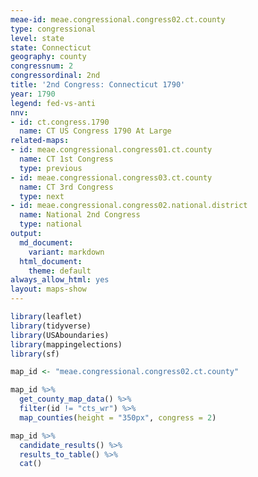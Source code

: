 ```yaml
---
meae-id: meae.congressional.congress02.ct.county
type: congressional
level: state
state: Connecticut
geography: county
congressnum: 2
congressordinal: 2nd
title: '2nd Congress: Connecticut 1790'
year: 1790
legend: fed-vs-anti
nnv:
- id: ct.congress.1790
  name: CT US Congress 1790 At Large
related-maps:
- id: meae.congressional.congress01.ct.county
  name: CT 1st Congress
  type: previous
- id: meae.congressional.congress03.ct.county
  name: CT 3rd Congress
  type: next
- id: meae.congressional.congress02.national.district
  name: National 2nd Congress
  type: national
output:
  md_document:
    variant: markdown
  html_document:
    theme: default
always_allow_html: yes
layout: maps-show
---
```


```r
library(leaflet)
library(tidyverse)
library(USAboundaries)
library(mappingelections)
library(sf)

map_id <- "meae.congressional.congress02.ct.county"
```

<div class="map">

```r
map_id %>%
  get_county_map_data() %>% 
  filter(id != "cts_wr") %>% 
  map_counties(height = "350px", congress = 2)
```

</div>

<div class="results-table">

```r
map_id %>%
  candidate_results() %>%
  results_to_table() %>%
  cat()
```

</div>
